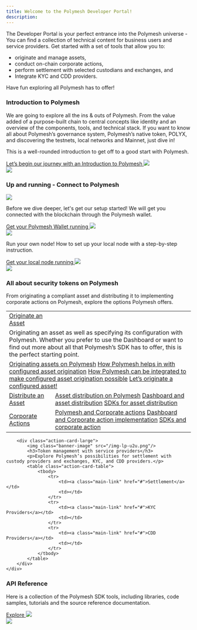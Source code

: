 ```yaml
---
title: Welcome to the Polymesh Developer Portal!
description:
---
```


The Developer Portal is your perfect entrance into the Polymesh universe - You can find a collection of technical content for business users and service providers. Get started with a set of tools that allow you to:

* originate and manage assets, 
* conduct on-chain corporate actions,
* perform settlement with selected custodians and exchanges, and
* Integrate KYC and CDD providers.

Have fun exploring all Polymesh has to offer!


<div class="box-overview-card">
	<div class="content-left">
		<h3>Introduction to Polymesh</h3>
		<p>We are going to explore all the ins & outs of Polymesh. From the value added of a purpose-built chain to central concepts like identity and an overview of the components, tools, and technical stack. If you want to know all about Polymesh’s governance system, Polymesh’s native token, POLYX, and discovering the testnets, local networks and Mainnet, just dive in!</p>
		<p>This is a well-rounded introduction to get off to a good start with Polymesh.</p>
		<a class="action-link" href="#">
			Let’s begin our journey with an Introduction to Polymesh
			<img src="/icon-arrow-right.svg"/>
		</a>
	</div>
	<div class="image-right">
		<img src="/illu-p-screen.svg"/>
	</div>
</div>

<div class="box-action-cards">
	<h3>Up and running - Connect to Polymesh</h3>
	<div class="content-wrapper">
		<div class="action-card">
			<img class="action-icon" src="/icon-business.svg"/>
			<p>Before we dive deeper, let's get our setup started! We will get you connected with the blockchain through the Polymesh wallet.</p>
			<a class="action-link" href="#">
				Get your Polymesh Wallet running
				<img src="/icon-arrow-right.svg"/>
			</a>
		</div>
		<div class="action-card">
			<img class="action-icon" src="/icon-developer.svg"/>
			<p>Run your own node! How to set up your local node with a step-by-step instruction.</p>
			<a class="action-link" href="#">
				Get your local node running
				<img src="/icon-arrow-right.svg"/>
			</a>
		</div>
	</div>
</div>


<div class="box-action-cards">
	<div class="content-wrapper">
		<div class="action-card-large">
			<img class="banner-image" src="/img-lp-u1u.png"/>
			<h3>All about security tokens on Polymesh</h3>
			<p>From originating a compliant asset and distributing it to implementing corporate actions on Polymesh, explore the options Polymesh offers.</p>
			<table class="action-card-table">
				<tbody>
					<tr>
						<td class="left"><a class="main-link" href="#">Originate an Asset</a></td>
						<td>&nbsp;</td>
					</tr>
					<tr>
						<td colspan="2">
							Originating an asset as well as specifying its configuration with Polymesh. Whether you prefer to use the Dashboard or want to find out more about all that Polymesh’s SDK has to offer, this is the perfect starting point.
							</td>
					</tr>
					<tr>
						<td colspan="2">
							<a class="sub-link" href="#">Originating assets on Polymesh</a>
							<a class="sub-link" href="#">How Polymesh helps in with configured asset origination</a>
							<a class="sub-link" href="#">How Polymesh can be integrated to make configured asset origination possible</a>
							<a class="sub-link" href="#">Let’s originate a configured asset!</a>
						</td>
					</tr>
					<tr>
						<td><a class="main-link" href="#">Distribute an Asset</a></td>
						<td>
							<a class="sub-link" href="#">Asset distribution on Polymesh</a>
							<a class="sub-link" href="#">Dashboard and asset distribution</a>
							<a class="sub-link" href="#">SDKs for asset distribution</a>
						</td>
					</tr>
					<tr>
						<td><a class="main-link" href="#">Corporate Actions</a></td>
						<td>
							<a class="sub-link" href="#">Polymesh and Corporate actions</a>
							<a class="sub-link" href="#">Dashboard and Corporate action implementation</a>
							<a class="sub-link" href="#">SDKs and corporate action</a>
						</td>
					</tr>
				</tbody>
			</table>
		</div>
		
		<div class="action-card-large">
			<img class="banner-image" src="/img-lp-u2u.png"/>
			<h3>Token management with service providers</h3>
			<p>Explore Polymesh’s possibilities for settlement with custody providers and exchanges, KYC, and CDD providers.</p>
			<table class="action-card-table">
				<tbody>
					<tr>
						<td><a class="main-link" href="#">Settlement</a></td>
						<td></td>
					</tr>
					<tr>
						<td><a class="main-link" href="#">KYC Providers</a></td>
						<td></td>
					</tr>
					<tr>
						<td><a class="main-link" href="#">CDD Providers</a></td>
						<td></td>
					</tr>
				</tbody>
			</table>
		</div>
	</div>
</div>


<div class="box-overview-card">
	<div class="content-left">
		<h3>API Reference</h3>
		<p>Here is a collection of the Polymesh SDK tools, including libraries, code samples, tutorials and the source reference documentation.</p>
		<a class="action-link" href="#">
			Explore
			<img src="/icon-arrow-right.svg"/>
		</a>
	</div>
	<div class="image-right">
		<img src="/illu-p-code.svg"/>
	</div>
</div>